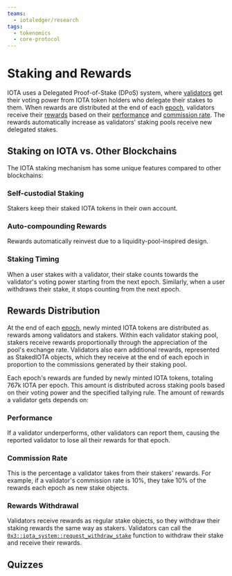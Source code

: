 ```yaml
---
teams:
  - iotaledger/research
tags:
  - tokenomics
  - core-protocol
---
```


# Staking and Rewards

IOTA uses a Delegated Proof-of-Stake (DPoS) system, where [validators](../tokenomics/validators-staking.mdx) get their
voting power from IOTA token holders who delegate their stakes to them.
When rewards are distributed at the end of each [epoch](epochs.mdx),
validators receive their [rewards](#rewards-distribution) based on their [performance](#performance)
and [commission rate](#commission-rate).
The rewards automatically increase as validators' staking pools receive new delegated stakes.

## Staking on IOTA vs. Other Blockchains

The IOTA staking mechanism has some unique features compared to other blockchains:

### Self-custodial Staking

Stakers keep their staked IOTA tokens in their own account.

### Auto-compounding Rewards

Rewards automatically reinvest due to a liquidity-pool-inspired design.

### Staking Timing

When a user stakes with a validator, their stake counts towards the validator's voting power starting from the next
epoch. Similarly, when a user withdraws their stake, it stops counting from the next epoch.

<StakingPoolReqs />

## Rewards Distribution

At the end of each [epoch](epochs.mdx), newly minted IOTA tokens are distributed as rewards among validators and stakers. Within each validator staking pool, stakers receive rewards proportionally through the appreciation of the pool's exchange rate. Validators also earn additional rewards, represented as StakedIOTA objects, which they receive at the end of each epoch in proportion to the commissions generated by their staking pool.

Each epoch's rewards are funded by newly minted IOTA tokens, totaling 767k IOTA per epoch. This amount is distributed across staking pools based on their voting power and the specified tallying rule. The amount of rewards a validator gets depends on:

### Performance

If a validator underperforms, other validators can report them, causing the reported validator to lose all their rewards
for that epoch.

### Commission Rate

This is the percentage a validator takes from their stakers' rewards.
For example, if a validator's commission rate is 10%, they take 10% of the rewards each epoch as new stake objects.

### Rewards Withdrawal

Validators receive rewards as regular stake objects, so they withdraw their staking rewards the same way as stakers.
Validators can call
the [`0x3::iota_system::request_withdraw_stake`](https://github.com/iotaledger/iota/blob/6234ae2cc8137f3a2a34cd0aa1ac4fd5f31260e2/crates/iota-framework/packages/iota-system/sources/iota_system.move#L272)
function to withdraw their stake and receive their rewards.

## Quizzes
<Quiz questions={questions} />
